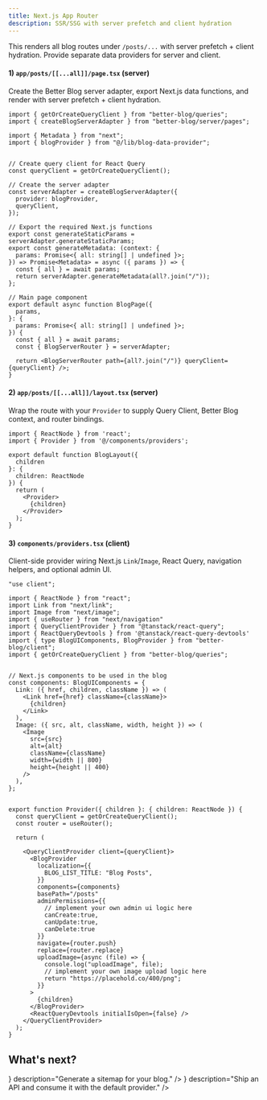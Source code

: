 ```yaml
---
title: Next.js App Router
description: SSR/SSG with server prefetch and client hydration
---
```


This renders all blog routes under `/posts/...` with server prefetch + client hydration. Provide separate data providers for server and client.

#### 1) `app/posts/[[...all]]/page.tsx` (server)
Create the Better Blog server adapter, export Next.js data functions, and render with server prefetch + client hydration.

```tsx
import { getOrCreateQueryClient } from "better-blog/queries";
import { createBlogServerAdapter } from "better-blog/server/pages";

import { Metadata } from "next";
import { blogProvider } from "@/lib/blog-data-provider";


// Create query client for React Query
const queryClient = getOrCreateQueryClient();

// Create the server adapter
const serverAdapter = createBlogServerAdapter({
  provider: blogProvider,
  queryClient,
});

// Export the required Next.js functions
export const generateStaticParams = serverAdapter.generateStaticParams;
export const generateMetadata: (context: {
  params: Promise<{ all: string[] | undefined }>;
}) => Promise<Metadata> = async ({ params }) => {
  const { all } = await params;
  return serverAdapter.generateMetadata(all?.join("/"));
};

// Main page component
export default async function BlogPage({
  params,
}: {
  params: Promise<{ all: string[] | undefined }>;
}) {
  const { all } = await params;
  const { BlogServerRouter } = serverAdapter;

  return <BlogServerRouter path={all?.join("/")} queryClient={queryClient} />;
}
```

#### 2) `app/posts/[[...all]]/layout.tsx` (server)
Wrap the route with your `Provider` to supply Query Client, Better Blog context, and router bindings.

```tsx
import { ReactNode } from 'react';
import { Provider } from '@/components/providers'; 

export default function BlogLayout({ 
  children 
}: { 
  children: ReactNode 
}) {
  return (
    <Provider>
      {children}
    </Provider>
  );
}
```

#### 3) `components/providers.tsx` (client)
Client-side provider wiring Next.js `Link`/`Image`, React Query, navigation helpers, and optional admin UI.

```tsx
"use client";

import { ReactNode } from "react";
import Link from "next/link";
import Image from "next/image";
import { useRouter } from "next/navigation"
import { QueryClientProvider } from "@tanstack/react-query";
import { ReactQueryDevtools } from '@tanstack/react-query-devtools'
import { type BlogUIComponents, BlogProvider } from "better-blog/client";
import { getOrCreateQueryClient } from "better-blog/queries";


// Next.js components to be used in the blog
const components: BlogUIComponents = {
  Link: ({ href, children, className }) => (
    <Link href={href} className={className}>
      {children}
    </Link>
  ),
  Image: ({ src, alt, className, width, height }) => (
    <Image
      src={src}
      alt={alt}
      className={className}
      width={width || 800}
      height={height || 400}
    />
  ),
};


export function Provider({ children }: { children: ReactNode }) {
  const queryClient = getOrCreateQueryClient();
  const router = useRouter();

  return (

    <QueryClientProvider client={queryClient}>
      <BlogProvider
        localization={{
          BLOG_LIST_TITLE: "Blog Posts",
        }}
        components={components}
        basePath="/posts"
        adminPermissions={{
          // implement your own admin ui logic here
          canCreate:true,
          canUpdate:true,
          canDelete:true
        }}
        navigate={router.push}
        replace={router.replace}
        uploadImage={async (file) => {
          console.log("uploadImage", file);
          // implement your own image upload logic here
          return "https://placehold.co/400/png";
        }}
      >
        {children}
      </BlogProvider>
      <ReactQueryDevtools initialIsOpen={false} />
    </QueryClientProvider>
  );
}
```



## What's next?

<Cards>
  <Card
    title="Sitemap generation"
    href="/sitemap"
    icon={<Layers size={20} />}
    description="Generate a sitemap for your blog."
  />
  <Card
    title="API routes"
    href="/api-routes"
    icon={<Router size={20} />}
    description="Ship an API and consume it with the default provider."
  />
</Cards>

